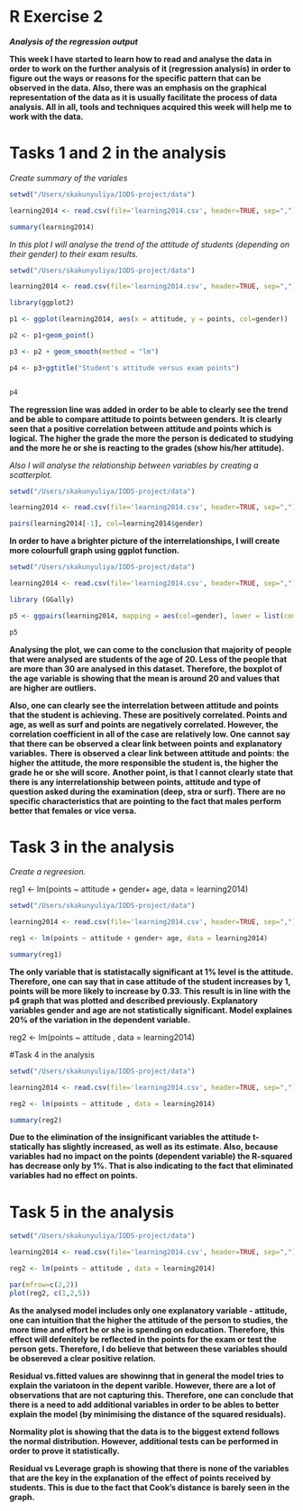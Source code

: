 # R Exercise 2 
***Analysis of the regression output***

**This week I have started to learn how to read and analyse the data in order to work on the further analysis of it (regression analysis) in order to figure out the ways or reasons for the specific pattern that can be observed in the data. Also, there was an emphasis on the graphical representation of the data as it is usually facilitate the process of data analysis. All in all, tools and techniques acquired this week will help me to work with the data.**



# Tasks 1 and 2 in the analysis
*Create summary of the variales*

``` r

setwd("/Users/skakunyuliya/IODS-project/data")

learning2014 <- read.csv(file='learning2014.csv', header=TRUE, sep=",")

summary(learning2014)
```


*In this plot I will analyse the trend of the attitude of students (depending on their gender) to their exam results.*

``` r

setwd("/Users/skakunyuliya/IODS-project/data")

learning2014 <- read.csv(file='learning2014.csv', header=TRUE, sep=",")

library(ggplot2)

p1 <- ggplot(learning2014, aes(x = attitude, y = points, col=gender))

p2 <- p1+geom_point()

p3 <- p2 + geom_smooth(method = "lm")

p4 <- p3+ggtitle("Student's attitude versus exam points")


p4
```

**The regression line was added in order to be able to clearly see the trend and be able to compare attitude to points between genders. It is clearly seen that a positive correlation between attitude and points which is logical. The higher the grade the more the person is dedicated to studying and the more he or she is reacting to the grades (show his/her attitude).**



*Also I will analyse the relationship between variables by creating a scatterplot.*

``` r

setwd("/Users/skakunyuliya/IODS-project/data")

learning2014 <- read.csv(file='learning2014.csv', header=TRUE, sep=",")

pairs(learning2014[-1], col=learning2014$gender)

```


**In order to have a brighter picture of the interrelationships, I will create more colourfull graph using ggplot function.**

``` r

setwd("/Users/skakunyuliya/IODS-project/data")

learning2014 <- read.csv(file='learning2014.csv', header=TRUE, sep=",")

library (GGally)

p5 <- ggpairs(learning2014, mapping = aes(col=gender), lower = list(combo = wrap("facethist", bins = 20)))

p5

```


**Analysing the plot, we can come to the conclusion that majority of people that were analysed are students of the age of 20. Less of the people that are more than 30 are analysed in this dataset. Therefore, the boxplot of the age variable is showing that the mean is around 20 and values that are higher are outliers.** 

**Also, one can clearly see the interrelation between attitude and points that the student is achieving. These are positively correlated. Points and age, as well as surf and points are negatively correlated. However, the correlation coefficient in all of the case are relatively low. One cannot say that there can be observed a clear link between points and explanatory variables.** 
**There is observed a clear link between attitude and points: the higher the attitude, the more responsible the student is, the higher the grade he or she will score.**
**Another point, is that I cannot clearly state that there is any interrelationship between points, attitude and type of question asked during the examination (deep, stra or surf). There are no specific characteristics that are pointing to the fact that males perform better that females or vice versa.**


# Task 3 in the analysis 
*Create a regreesion.*

reg1 <- lm(points ~ attitude + gender+ age, data = learning2014)

``` r

setwd("/Users/skakunyuliya/IODS-project/data")

learning2014 <- read.csv(file='learning2014.csv', header=TRUE, sep=",")

reg1 <- lm(points ~ attitude + gender+ age, data = learning2014)

summary(reg1)
```

**The only variable that is statistacally significant at 1% level is the attitude. Therefore, one can say that in case attitude of the student increases by 1, points will be more likely to increase by 0.33. This result is in line with the p4 graph that was plotted and described previously. Explanatory variables gender and age are not statistically significant. Model explaines 20% of the variation in the dependent variable.**

reg2 <- lm(points ~ attitude , data = learning2014)

#Task 4 in the analysis

``` r

setwd("/Users/skakunyuliya/IODS-project/data")

learning2014 <- read.csv(file='learning2014.csv', header=TRUE, sep=",")

reg2 <- lm(points ~ attitude , data = learning2014)

summary(reg2)
```


**Due to the elimination of the insignificant variables the attitude t-statically has slightly increased, as well as its estimate. Also, because variables had no impact on the points (dependent variable) the R-squared has decrease only by 1%. That is also indicating to the fact that eliminated variables had no effect on points. **


# Task 5 in the analysis

``` r

setwd("/Users/skakunyuliya/IODS-project/data")

learning2014 <- read.csv(file='learning2014.csv', header=TRUE, sep=",")

reg2 <- lm(points ~ attitude , data = learning2014)

par(mfrow=c(2,2))
plot(reg2, c(1,2,5))
```

**As the analysed model includes only one explanatory variable - attitude, one can intuition that the higher the attitude of the person to studies, the more time and effort he or she is spending on education. Therefore, this effect will defenitely be reflected in the points for the exam or test the person gets. Therefore, I do believe that between these variables should be obsereved a clear positive relation.**

**Residual vs.fitted values are showinng that in general the model tries to explain the variatoon in the depent varible. However, there are a lot of observations that are not capturing this. Therefore, one can conclude that there is a need to add additional variables in order to be ables to better explain the model (by minimising the distance of the squared residuals).**

**Normality plot is showing that the data is to the biggest extend follows the normal distribution. However, additional tests can be performed in order to prove it statistically.**

**Residual vs Leverage graph is showing that there is none of the variables that are the key in the explanation of the effect of points received by students. This is due to the fact that Cook's distance is barely seen in the graph.**


